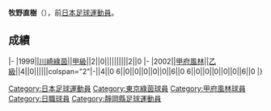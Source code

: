 {{unreferenced|time=2013-07-17T23:28:07+00:00}}
{{Infobox football biography
|name=牧野直樹
|image=
|fullname=牧野直樹
|birth_date={{Birth date and age|1976|11|11}}
|cityofbirth=[[静岡縣|静岡縣]]
|countryofbirth=[[日本|日本]]
|position=[[後衛_(足球)|後衛]]
|currentclub=
|years=1999<br/>2002
|clubs=[[東京綠茵|川崎綠茵]]<br/>[[甲府風林|甲府風林]]
|caps(goals)=
|nationalyears=
|nationalteam=
|nationalcaps(goals)=
}}
'''牧野直樹'''（{{Bd|1976年|11月11日||}}），前[[日本|日本]][[足球|足球]][[運動員|運動員]]。

==成績==
{{Football player club statistics 1|YYN}}
{{Football player club statistics 2|JPN|YYN}}
|-
|1999||[[東京綠茵|川崎綠茵]]||[[日本職業足球甲級聯賽|甲級]]||2||0||||||||||2||0
|-
|2002||[[甲府風林|甲府風林]]||[[日本職業足球乙級聯賽|乙級]]||4||0||||||colspan="2"|-||4||0
{{Football player club statistics 3|1|JPN}}6||0||0||0||0||0||6||0
{{Football player club statistics 5}}6||0||0||0||0||0||6||0
|}

{{Japan-sport-bio-stub}}
{{Soccer-player-stub}}
[[Category:日本足球運動員|Category:日本足球運動員]]
[[Category:東京綠茵球員|Category:東京綠茵球員]]
[[Category:甲府風林球員|Category:甲府風林球員]]
[[Category:日職球員|Category:日職球員]]
[[Category:靜岡縣足球運動員|Category:靜岡縣足球運動員]]